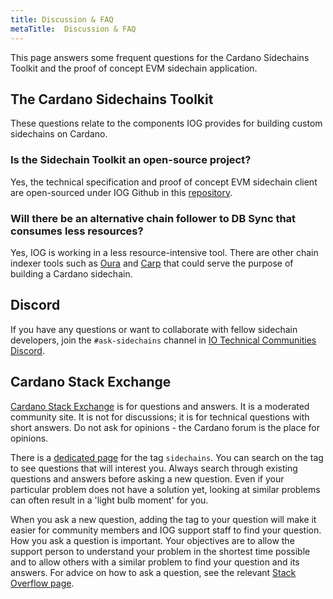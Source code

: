 ```yaml
---
title: Discussion & FAQ
metaTitle:  Discussion & FAQ
---
```


This page answers some frequent questions for the Cardano Sidechains Toolkit and the proof of concept EVM sidechain application.

## The Cardano Sidechains Toolkit

These questions relate to the components IOG provides for building custom sidechains on Cardano.

### Is the Sidechain Toolkit an open-source project?

Yes, the technical specification and proof of concept EVM sidechain client are open-sourced under IOG Github in this [repository](https://github.com/input-output-hk/sc-evm).

### Will there be an alternative chain follower to DB Sync that consumes less resources?

Yes, IOG is working in a less resource-intensive tool. There are other chain indexer tools such as [Oura](https://github.com/txpipe/oura) and [Carp](https://github.com/dcSpark/carp) that could serve the purpose of building a Cardano sidechain.

## Discord

If you have any questions or want to collaborate with fellow sidechain developers, join the `#ask-sidechains` channel in [IO Technical Communities Discord](https://discord.com/invite/inputoutput).

## Cardano Stack Exchange  

[Cardano Stack Exchange](https://cardano.stackexchange.com/) is for questions and answers. It is a moderated community site. It is not for discussions; it is for technical questions with short answers. Do not ask for opinions - the Cardano forum is the place for opinions.  

There is a [dedicated page](https://cardano.stackexchange.com/questions/tagged/sidechains) for the tag `sidechains`. You can search on the tag to see questions that will interest you. Always search through existing questions and answers before asking a new question. Even if your particular problem does not have a solution yet, looking at similar problems can often result in a 'light bulb moment' for you.  

When you ask a new question, adding the tag to your question will make it easier for community members and IOG support staff to find your question. How you ask a question is important. Your objectives are to allow the support person to understand your problem in the shortest time possible and to allow others with a similar problem to find your question and its answers. For advice on how to ask a question, see the relevant [Stack Overflow page](https://stackoverflow.com/help/how-to-ask).